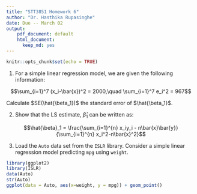 ```yaml
---
title: "STT3851 Homework 6"
author: "Dr. Hasthika Rupasinghe"
date: Due -- March 02
output: 
    pdf_document: default
    html_document:
      keep_md: yes
---
```


```r
knitr::opts_chunk$set(echo = TRUE)
```


1) For a simple linear regression model, we are given the following information:

$$\sum_{i=1}^7 (x_i-\bar{x})^2 = 2000,\quad \sum_{i=1}^7 e_i^2 =
967$$

Calculate $SE(\hat{\beta_1})$ the standard error of $\hat{\beta_1}$.

2) Show that the LS estimate, $\hat\beta_1$ can be written as:

$$\hat{\beta}_1 = \frac{\sum_{i=1}^{n} x_iy_i - n\bar{x}\bar{y}}{\sum_{i=1}^{n} x_i^2-n\bar{x}^2}$$

3) Load the `Auto` data set from the `ISLR` library. Consider a simple linear regression model predicting `mpg` using `weight`.

  \begin{enumerate}
    \item Obtain $\sum y_i,\quad \sum x_i, \quad \sum x_i^2,\quad \sum x_iy_i,\quad \sum y_i^2,\quad n$ using R.
    \item Obtain the estimated regression function by finding LS estimates $\hat{\beta_1}$ and $\hat{\beta_0}$ using part 1). 
    \item Plot the estimated regression function and the data.
    \item Does a linear regression function appear to give a good fit here? 
    \item Verify that your fitted regression line goes through the point $(\bar{X}, \bar{Y})$. 
    \item Obtain the residual for the first case. 
    \item Compute $\sum {e_i}^2$ and MSE (You can use $R$ here but do not use the $lm()$ function directly). 
    
\end{enumerate}

```r
library(ggplot2)
library(ISLR)
data(Auto)
str(Auto)
ggplot(data = Auto, aes(x=weight, y = mpg)) + geom_point()
```

